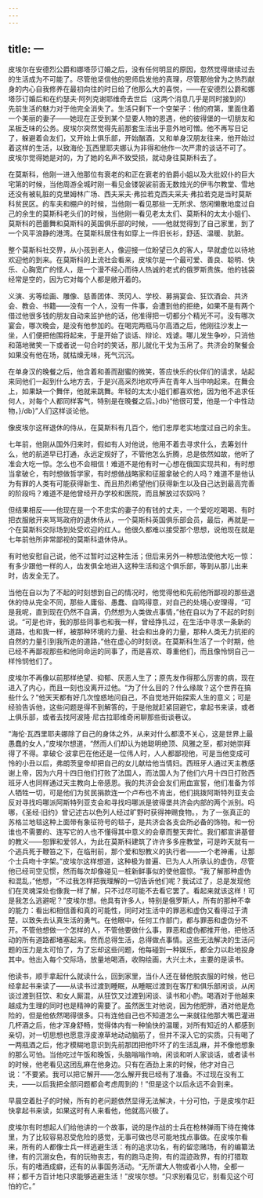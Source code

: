```yaml
---
---
---
```

title: 一
---




皮埃尔在安德烈公爵和娜塔莎订婚之后，没有任何明显的原因，忽然觉得继续过去的生活成为不可能了。尽管他坚信他的恩师启发他的真理，尽管那他曾为之热烈献身的内心自我修养在最初向往的时日给了他那么大的喜悦，——在安德烈公爵和娜塔莎订婚后和在约瑟夫·阿列克谢耶维奇去世后（这两个消息几乎是同时接到的）先前生活的魅力对于他完全消失了。生活只剩下一个空架子：他的府第，里面住着一个美丽的妻子——她现在正受到某个显要人物的恩遇，他的彼得堡的一切朋友和呆板乏味的公务。皮埃尔突然觉得先前那套生活出乎意外地可憎。他不再写日记了，躲避着会友们，又开始上俱乐部，开始酗酒，又和单身汉朋友往来，他开始过着这样的生活，以致海伦·瓦西里耶夫娜认为非得和他作一次严肃的谈话不可了。皮埃尔觉得她是对的，为了她的名声不致受损，就动身往莫斯科去了。

在莫斯科，他刚一进入他那位有衰老的和正在衰老的伯爵小姐以及大批奴仆的巨大宅第的时候，当他周游全城时刚一看见金镂袈裟前面无数烛光的伊韦尔教堂、雪地还没有被轧脏的克里姆林广场、西夫采夫·弗拉若克西夫采夫·弗拉若克是当时莫斯科贫民区。的车夫和棚户的时候，当他刚一看见那些一无所求、悠闲懒散地度过自己的余生的莫斯科老头们的时候，当他刚一看见老太太们、莫斯科的太太小姐们、莫斯科的芭蕾舞和莫斯科的英国俱乐部的时候，——他就觉得到了自己家里，到了一个风平浪静的港湾。在莫斯科居住有如穿上一件旧长衫，舒适、温暖、肮脏。

整个莫斯科社交界，从小孩到老人，像迎接一位盼望已久的客人，早就虚位以待地欢迎他的到来。在莫斯科的上流社会看来，皮埃尔是一个最可爱、善良、聪明、快乐、心胸宽广的怪人，是一个漫不经心而待人热诚的老式的俄罗斯贵族。他的钱袋经常是空的，因为它对每个人都是敞开着的。

义演、劣等绘画、雕像、慈善团体、茨冈人、学校、募捐宴会、狂饮酒会、共济会、教会、书籍——没有一个人，没有一件事，会遭到他的拒绝，如果不是有两个借过他很多钱的朋友自动来监护他的话，他准得把一切都分个精光不可。没有哪次宴会，哪次晚会，是没有他参加的。在喝完两瓶马尔高酒之后，他刚往沙发上一坐，人们便把他围将起来，于是开始了谈话、辩论、戏谑。哪儿发生争吵，只消他和蔼地微笑一下或者说一句合时的笑话，那儿就化干戈为玉帛了。共济会的聚餐会如果没有他在场，就枯燥无味，死气沉沉。

在单身汉的晚餐之后，他含着和善而甜蜜的微笑，答应快乐的伙伴们的请求，站起来同他们一起到什么地方去，于是兴高采烈地欢呼声在青年人当中响起来。在舞会上，如果缺一个舞伴，他就来跳舞。年轻的太太小姐们都喜欢他，因为他不追求任何人，对每个人都同样客气，特别是在晚餐之后。}db}“他很可爱，他是一个中性动物，}/db}”人们这样谈论他。

像皮埃尔这样退休的侍从，在莫斯科有几百个，他们忠厚老实地度过自己的余生。

七年前，他刚从国外归来时，假如有人对他说，他用不着去寻求什么，去筹划什么，他的航道早已打通，永远定规好了，不管他怎么折腾，总是依然如故，他听了准会大吃一惊。怎么也不会相信！难道不是他有时一心想在俄国实现共和，有时想当拿破仑，有时想做哲学家，有时想做战略家和征服拿破仑的人吗？难道不是他认为有罪的人类有可能获得新生、而且热烈希望他们获得新生以及自己达到最高完善的阶段吗？难道不是他曾经开办学校和医院，而且解放过农奴吗？

但结果相反——他现在是一个不忠实的妻子的有钱的丈夫，一个爱吃吃喝喝、有时把衣服敞开来骂骂政府的退休侍从，一个莫斯科英国俱乐部会员，最后，再就是一个在莫斯科交际场到处受欢迎的红人。他很久都难以接受那个思想，说他现在就是七年前他所非常鄙视的莫斯科退休侍从。

有时他安慰自己说，他不过暂时过这种生活；但后来另外一种想法使他大吃一惊：有多少跟他一样的人，齿发俱全地进入这种生活和这个俱乐部，等到从那儿出来时，齿发全无了。

当他在自以为了不起的时刻想到自己的情况时，他觉得他和先前他所鄙视的那些退休的侍从完全不同，那些人庸俗、愚蠢、自鸣得意，对自己的处境心安理得，“可是我呢，直到现在仍然不自满，仍然想为人类做点事情，”他在自以为了不起的时刻说。“可是也许，我的那些同事也和我一样，曾经挣扎过，在生活中寻求一条新的道路，也和我一样，被那种环境的力量、社会和出身的力量，那种人类无力抗拒的自然的力量引到我所走的道路，”他在虚心的时刻说。在莫斯科生活了一个时期，他已经不再鄙视那些和他同命运的同事了，而是喜欢、尊重他们，而且像怜悯自己一样怜悯他们了。

皮埃尔不再像以前那样绝望、抑郁、厌恶人生了；原先发作得那么厉害的病，现在进入了内心，而且一刻也没离开过他。“为了什么目的？什么缘故？这个世界在搞些什么？”他天天都有好几次惶惑地问自己，不自觉地开始探索人生的意义；可是经验告诉他，这些问题是得不到解答的，于是他就赶紧回避它，拿起书来读，或者上俱乐部，或者去找阿波隆·尼古拉耶维奇闲聊那些街谈巷议。

“海伦·瓦西里耶夫娜除了自己的身体之外，从来对什么都漠不关心，这是世界上最愚蠢的女人，”皮埃尔想道，“然而人们却认为她聪明绝顶、风雅之至，都对她崇拜得了不得。拿破仑·波拿巴在他还是一位伟人时，人人都鄙视他，可是当他变成可怜的小丑以后，弗朗茨皇帝却把自己的女儿献给他当情妇。西班牙人通过天主教感谢上帝，因为六月十四日他们打败了法国人，而法国人为了他们六月十四日打败西班牙人也同样通过天主教向上帝感恩。我的共济会会友们用血宣誓，他们准备为邻人牺牲一切，可是他们为贫民捐款连一个卢布也不肯出，他们挑拨阿斯特列亚支会反对寻找吗哪派阿斯特列亚支会和寻找吗哪派是彼得堡共济会内部的两个派别。吗哪，《圣经·旧约》曾记述古以色列人经过旷野时获得神赐食物。，为了一张真正的苏格兰地毯这种上面带有象征符号的毯子，是共济会各支会所必备的饰物。和一份谁也不需要的、连写它的人也不懂得其中意义的会章而整天奔忙。我们都宣讲基督的教义——恕罪和爱邻人，为此在莫斯科建筑了许许多多座教堂，可是昨天就有一个逃兵死于鞭笞之下，在临刑前，那个爱和恕教义的执行者——一个老神甫，让那个士兵吻十字架。”皮埃尔这样想道，这种极为普遍、已为人人所承认的虚伪，尽管他已经司空见惯，然而每次却像碰见一桩新鲜事似的使他震惊。“我了解那种虚伪和混乱，”他想，“不过我怎样把我理解的一切告诉他们呢？我试过了，总是发现他们在灵魂深处也像我一样了解，只不过尽可能不去看它罢了。看起来就该这样！可是我怎么逃避呢？”皮埃尔想。他具有许多人，特别是俄罗斯人，所有的那种不幸的能力：看出和相信善和真的可能性，同时对生活中的罪恶和虚伪又看得过于清楚，以致失去认真生活的勇气。在他眼中，任何工作部门，都与罪恶和虚伪分不开。不管他想做一个怎样的人，不管他要做什么事，罪恶和虚伪都推开他，把他活动的所有道路都堵塞起来。然而总得生活，总得做点事情。这些无法解决的生活问题的压力是太可怕了，为了忘却这些问题，他每碰到一种娱乐，都全力以赴地投身其中。他出入每个交际场，放量地喝酒，收购绘画，大兴土木，主要的是读书。

他读书，顺手拿起什么就读什么，回到家里，当仆人还在替他脱衣服的时候，他已经拿起书来读了——从读书过渡到睡眠，从睡眠过渡到在客厅和俱乐部闲谈，从闲谈过渡到狂饮、和女人厮混，从狂饮又过渡到闲谈、读书和小酌。喝酒对于他越来越成为生理的同时也是精神的需要了。虽然医生对他说，因为他肥胖，酒对他是危险的，但是他依然喝得很多。只有连他自己也不知道怎么一来就往他那大嘴巴灌进几杯酒之后，他才浑身舒畅，觉得体内有一种愉快的温暖，对所有知近的人都感到亲切，对一切思想也愿意浮皮潦草地动动脑筋了，但并不深入它的实质。只有喝了一两瓶酒之后，他才模糊地意识到先前那团把他吓坏了的生活乱麻，并不像他想象的那么可怕。当他吃过午饭和晚饭，头脑嗡嗡作响，闲谈和听人家谈话，或者读书的时候，他老看见这团乱麻在他身边。只有在酒劲上来的时候，他才对自己说：“不要紧。我可以把它解开——怎么解开我已经有了准备。不过现在没有工夫，——以后我把全部问题都会考虑周到的！”但是这个以后永远不会到来。

早晨空着肚子的时候，所有的老问题依然显得无法解决，十分可怕，于是皮埃尔赶快拿起书来读，如果这时有人来看他，他就高兴极了。

皮埃尔有时想起人们给他讲的一个故事，说的是作战的士兵在枪林弹雨下待在掩体里，为了比较容易忍受危险的感觉，无事可做也尽可能地找点事做。在皮埃尔看来，所有的人都像士兵一样逃避生活：有的追求功名，有的留恋赌场，有的编纂法律，有的沉溺女色，有的玩物丧志，有的跑马走狗，有的混迹政界，有的打猎取乐，有的嗜酒成癖，还有的从事国务活动。“无所谓大人物或者小人物，全都一样；都千方百计地只求能够逃避生活！”皮埃尔想。“只求别看见它，别看见这个可怕的它。”